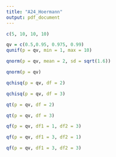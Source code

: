 ```yaml
---
title: "A24_Hoermann"
output: pdf_document
---
```

```r
c(5, 10, 10, 10)
```
```r
qv = c(0.5,0.95, 0.975, 0.99)
qunif(p = qv, min = 1, max = 10)
```
```r
qnorm(p = qv, mean = 2, sd = sqrt(1.6))
```
```r
qnorm(p = qv)
```
```r
qchisq(p = qv, df = 2)
```
```r
qchisq(p = qv, df = 3)
```
```r
qt(p = qv, df = 2)
```
```r
qt(p = qv, df = 3)
```
```r
qf(p = qv, df1 = 1, df2 = 3)
```
```r
qf(p = qv, df1 = 3, df2 = 1)
```
```r
qf(p = qv, df1 = 3, df2 = 3)
```
